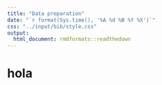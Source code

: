 ```yaml
---
title: "Data preparation"
date: "`r format(Sys.time(), '%A %d %B %Y %X')`"
css: "../input/bib/style.css"
output:
  html_document: rmdformats::readthedown
---
```


# hola